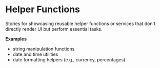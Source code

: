 
<Meta title="Utilities/Helper Funtions" />

# Helper Functions

Stories for showcasing reusable helper functions or services that don't directly render UI but perform essential tasks.

**Examples**

- string manipulation functions
- date and time utilities
- date formatting helpers (e.g., currency, percentages)
